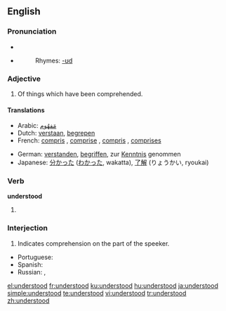 ==English==

===Pronunciation===
* {{IPA|/ʌndəɻ'stʊd/}}
* {{audio|en-us-understood.ogg|Audio (US)}}
*: Rhymes: [[Rhymes:English:-ʊd|-ʊd]]

===Adjective===
{{en-adj}}

# Of things which have been comprehended.

====Translations====
{{trans-top|comprehended}}
* Arabic: [[ARchar|مَفهُوم]]
* Dutch: [[verstaan]], [[begrepen]]
* French: [[compris]] {{m}}, [[comprise]] {{f}}, [[compris]] {{m|p}}, [[comprises]] {{f|p}}
{{trans-mid}}
* German: [[verstanden]], [[begriffen]], zur [[Kenntnis]] genommen
* Japanese: [[分かった]] ([[わかった]], wakatta), [[了解]] (りょうかい, ryoukai)
{{trans-bottom}}

===Verb===
'''understood'''

# {{past of|[[understand]]}}

<!-- Please, add translations only on the page for the base form of the verb, "understand" ====Translations====
* {{ttbc|Dutch}}: [[verstond]], [[verstonden]], [[begreep]], [[begrepen]]
* {{ttbc|German}}: [[verstanden]], [[begriffen]]
* {{ttbc|Spanish}}: [[entendí]], [[entendió]], [[entendiste]], [[entendimos]]
-->
===Interjection===
# Indicates comprehension on the part of the speeker.
{{trans-top|indication of comprehension}}
* Portuguese: {{t|pt|entendido}}
* Spanish: {{t|pt|entendido}}
* Russian: {{t|ru|понять|понял}}, {{t|ru|понятно}}
{{trans-bottom}}

[[el:understood]]
[[fr:understood]]
[[ku:understood]]
[[hu:understood]]
[[ja:understood]]
[[simple:understood]]
[[te:understood]]
[[vi:understood]]
[[tr:understood]]
[[zh:understood]]